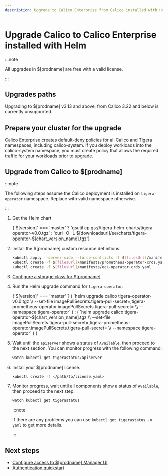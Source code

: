 ```yaml
---
description: Upgrade to Calico Enterprise from Calico installed with Helm.
---
```


# Upgrade Calico to Calico Enterprise installed with Helm


:::note

All upgrades in $[prodname] are free with a valid license.

:::

## Upgrades paths

Upgrading to $[prodname] v3.13 and above, from Calico 3.22 and below is currently unsupported.

## Prepare your cluster for the upgrade

Calico Enterprise creates default-deny policies for all Calico and Tigera namespaces, including calico-system. If you deploy workloads into the calico-system namespace, you must create policy that allows the required traffic for your workloads prior to upgrade.

## Upgrade from Calico to $[prodname]

:::note

The following steps assume the Calico deployment is installed on `tigera-operator` namespace. Replace with valid namespace otherwise.

:::

1. Get the Helm chart

   <CodeBlock language='bash'>
     {'$[version]' === 'master'
       ? 'gsutil cp gs://tigera-helm-charts/tigera-operator-v0.0.tgz'
       : 'curl -O -L $[downloadsurl]/ee/charts/tigera-operator-$[chart_version_name].tgz'}
   </CodeBlock>

1. Install the $[prodname] custom resource definitions.

   ```bash
   kubectl apply --server-side --force-conflicts -f $[filesUrl]/manifests/operator-crds.yaml
   kubectl create -f $[filesUrl]/manifests/prometheus-operator-crds.yaml
   kubectl create -f $[filesUrl]/manifests/eck-operator-crds.yaml
   ```

1. [Configure a storage class for $[prodname]](../../../../operations/logstorage/create-storage.mdx)

1. Run the Helm upgrade command for `tigera-operator`:

   <CodeBlock language='bash'>
     {'$[version]' === 'master'
       ? (
         `helm upgrade calico tigera-operator-v0.0.tgz \\
   --set-file imagePullSecrets.tigera-pull-secret=<path/to/pull/secret>,tigera-prometheus-operator.imagePullSecrets.tigera-pull-secret=<path/to/pull/secret> \\
   --namespace tigera-operator`
       )
       : (
         `helm upgrade calico tigera-operator-$[chart_version_name].tgz \\
   --set-file imagePullSecrets.tigera-pull-secret=<path/to/pull/secret>,tigera-prometheus-operator.imagePullSecrets.tigera-pull-secret=<path/to/pull/secret> \\
   --namespace tigera-operator`
       )
     }
   </CodeBlock>

1. Wait until the `apiserver` shows a status of `Available`, then proceed to the next section. You can monitor progress with the following command:

   ```bash
   watch kubectl get tigerastatus/apiserver
   ```

1. Install your $[prodname] license.

   ```bash
   kubectl create -f </path/to/license.yaml>
   ```

1. Monitor progress, wait until all components show a status of `Available`, then proceed to the next step.

   ```bash
   watch kubectl get tigerastatus
   ```

   :::note

   If there are any problems you can use `kubectl get tigerastatus -o yaml` to get more details.

   :::

## Next steps

- [Configure access to $[prodname] Manager UI](../../../../operations/cnx/access-the-manager.mdx)
- [Authentication quickstart](../../../../operations/cnx/authentication-quickstart.mdx)

